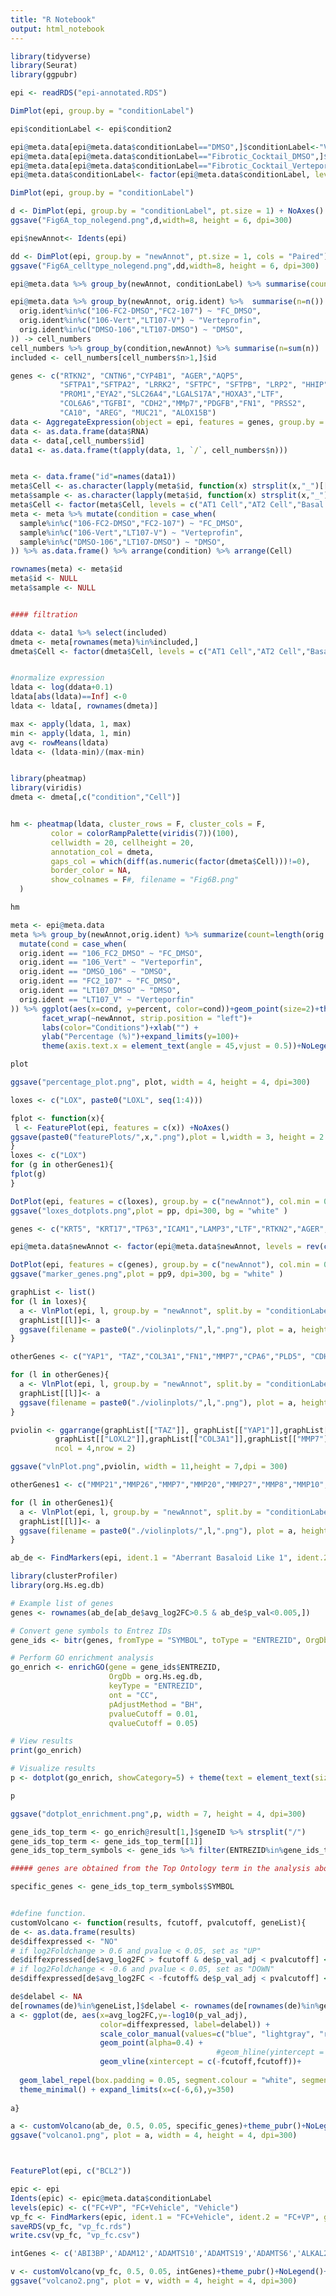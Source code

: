 ---
title: "R Notebook"
output: html_notebook
---
```{r}
library(tidyverse)
library(Seurat)
library(ggpubr)
```

```{r}
epi <- readRDS("epi-annotated.RDS")

DimPlot(epi, group.by = "conditionLabel")

epi$conditionLabel <- epi$condition2

epi@meta.data[epi@meta.data$conditionLabel=="DMSO",]$conditionLabel<-"Vehicle"
epi@meta.data[epi@meta.data$conditionLabel=="Fibrotic_Cocktail_DMSO",]$conditionLabel<-"FC+Vehicle"
epi@meta.data[epi@meta.data$conditionLabel=="Fibrotic_Cocktail_Verteporfine",]$conditionLabel<-"FC+VP"
epi@meta.data$conditionLabel<- factor(epi@meta.data$conditionLabel, levels = c("Vehicle", "FC+Vehicle","FC+VP"))

DimPlot(epi, group.by = "conditionLabel")

```

```{r}
d <- DimPlot(epi, group.by = "conditionLabel", pt.size = 1) + NoAxes() + ggtitle("")+NoLegend()
ggsave("Fig6A_top_nolegend.png",d,width=8, height = 6, dpi=300)

epi$newAnnot<- Idents(epi)
```

```{r}
dd <- DimPlot(epi, group.by = "newAnnot", pt.size = 1, cols = "Paired") + NoAxes() + ggtitle("")+NoLegend()
ggsave("Fig6A_celltype_nolegend.png",dd,width=8, height = 6, dpi=300)

```

```{r}
epi@meta.data %>% group_by(newAnnot, conditionLabel) %>% summarise(count=n())
```
```{r}
epi@meta.data %>% group_by(newAnnot, orig.ident) %>%  summarise(n=n()) %>% mutate(renamed1=gsub("_","-", newAnnot), orig.ident=gsub("_","-", orig.ident))%>% mutate(id= paste0(newAnnot,"_",orig.ident)) %>%  mutate(condition = case_when(
  orig.ident%in%c("106-FC2-DMSO","FC2-107") ~ "FC_DMSO",
  orig.ident%in%c("106-Vert","LT107-V") ~ "Verteprofin",
  orig.ident%in%c("DMSO-106","LT107-DMSO") ~ "DMSO",
)) -> cell_numbers
cell_numbers %>% group_by(condition,newAnnot) %>% summarise(n=sum(n))
included <- cell_numbers[cell_numbers$n>1,]$id
```

```{r}
genes <- c("RTKN2", "CNTN6","CYP4B1", "AGER","AQP5",
           "SFTPA1","SFTPA2", "LRRK2", "SFTPC", "SFTPB", "LRP2", "HHIP", "SCGB3A2",
           "PROM1","EYA2","SLC26A4","LGALS17A","HOXA3","LTF",
           "COL6A6","TGFBI", "CDH2","MMp7","PDGFB","FN1", "PRSS2",
           "CA10", "AREG", "MUC21", "ALOX15B")
data <- AggregateExpression(object = epi, features = genes, group.by = c("newAnnot", "orig.ident"))
data <- as.data.frame(data$RNA)
data <- data[,cell_numbers$id]
data1 <- as.data.frame(t(apply(data, 1, `/`, cell_numbers$n))) 


meta <- data.frame("id"=names(data1))
meta$Cell <- as.character(lapply(meta$id, function(x) strsplit(x,"_")[[1]][1][1]))
meta$sample <- as.character(lapply(meta$id, function(x) strsplit(x,"_")[[1]][2][1]))
meta$Cell <- factor(meta$Cell, levels = c("AT1 Cell","AT2 Cell","Basal Cell","Inflamatory BCs","Aberrant Basaloid Like 1","Aberrant Basaloid Like 2"))
meta <- meta %>% mutate(condition = case_when(
  sample%in%c("106-FC2-DMSO","FC2-107") ~ "FC_DMSO",
  sample%in%c("106-Vert","LT107-V") ~ "Verteprofin",
  sample%in%c("DMSO-106","LT107-DMSO") ~ "DMSO",
)) %>% as.data.frame() %>% arrange(condition) %>% arrange(Cell)

rownames(meta) <- meta$id
meta$id <- NULL
meta$sample <- NULL


#### filtration

ddata <- data1 %>% select(included)
dmeta <- meta[rownames(meta)%in%included,]
dmeta$Cell <- factor(dmeta$Cell, levels = c("AT1 Cell","AT2 Cell","Basal Cell","Inflamatory BCs","Aberrant Basaloid Like 1","Aberrant Basaloid Like 2"))


#normalize expression
ldata <- log(ddata+0.1)
ldata[abs(ldata)==Inf] <-0
ldata <- ldata[, rownames(dmeta)]

max <- apply(ldata, 1, max)
min <- apply(ldata, 1, min)
avg <- rowMeans(ldata)
ldata <- (ldata-min)/(max-min)


library(pheatmap)
library(viridis)
dmeta <- dmeta[,c("condition","Cell")]


hm <- pheatmap(ldata, cluster_rows = F, cluster_cols = F, 
         color = colorRampPalette(viridis(7))(100),
         cellwidth = 20, cellheight = 20,
         annotation_col = dmeta, 
         gaps_col = which(diff(as.numeric(factor(dmeta$Cell)))!=0),
         border_color = NA,
         show_colnames = F#, filename = "Fig6B.png"
  )

hm

```

```{r}
meta <- epi@meta.data
meta %>% group_by(newAnnot,orig.ident) %>% summarize(count=length(orig.ident)) %>% group_by(orig.ident) %>% mutate(total=sum(count), percent = 100*(count/total)) %>% 
  mutate(cond = case_when(
  orig.ident == "106_FC2_DMSO" ~ "FC_DMSO",
  orig.ident == "106_Vert" ~ "Verteporfin",
  orig.ident == "DMSO_106" ~ "DMSO",
  orig.ident == "FC2_107" ~ "FC_DMSO",
  orig.ident == "LT107_DMSO" ~ "DMSO",
  orig.ident == "LT107_V" ~ "Verteporfin"
)) %>% ggplot(aes(x=cond, y=percent, color=cond))+geom_point(size=2)+theme_minimal()+
       facet_wrap(~newAnnot, strip.position = "left")+
       labs(color="Conditions")+xlab("") +
       ylab("Percentage (%)")+expand_limits(y=100)+
       theme(axis.text.x = element_text(angle = 45,vjust = 0.5))+NoLegend()->plot

plot

ggsave("percentage_plot.png", plot, width = 4, height = 4, dpi=300)

```

```{r}
loxes <- c("LOX", paste0("LOXL", seq(1:4)))

fplot <- function(x){
 l <- FeaturePlot(epi, features = c(x)) +NoAxes()
ggsave(paste0("featurePlots/",x,".png"),plot = l,width = 3, height = 2.5, dpi = 300)
}
loxes <- c("LOX")
for (g in otherGenes1){
fplot(g)
}
```

```{r}
DotPlot(epi, features = c(loxes), group.by = c("newAnnot"), col.min = 0)+ theme(axis.text.x = element_text(angle = 90)) -> pp
ggsave("loxes_dotplots.png",plot = pp, dpi=300, bg = "white" )
```


```{r}

genes <- c("KRT5", "KRT17","TP63","ICAM1","LAMP3","LTF","RTKN2","AGER","BCL2","EYA2")

epi@meta.data$newAnnot <- factor(epi@meta.data$newAnnot, levels = rev(c("Aberrant Basaloid Like 1","Aberrant Basaloid Like 2","AT1 Cell","AT2 Cell","Basal Cell","Inflamatory BCs")))

DotPlot(epi, features = c(genes), group.by = c("newAnnot"), col.min = 0)+ theme(axis.text.x = element_text(angle = 90)) -> ppp
ggsave("marker_genes.png",plot = pp9, dpi=300, bg = "white" )

```



```{r}
graphList <- list()
for (l in loxes){
  a <- VlnPlot(epi, l, group.by = "newAnnot", split.by = "conditionLabel", idents = c("Aberrant Basaloid Like 1"),cols = c("#1B9E77", "#D95F02", "#7570B3"))+xlab("")+theme(axis.text.x = element_blank())+NoLegend()
  graphList[[l]]<- a
  ggsave(filename = paste0("./violinplots/",l,".png"), plot = a, height = 3, width = 2, dpi=300)
}

otherGenes <- c("YAP1", "TAZ","COL3A1","FN1","MMP7","CPA6","PLD5", "CDH2", "SFTPC", "SFTPA1")

for (l in otherGenes){
  a <- VlnPlot(epi, l, group.by = "newAnnot", split.by = "conditionLabel", idents = c("Aberrant Basaloid Like 1"),cols = c("#1B9E77", "#D95F02", "#7570B3"))+xlab("")+theme(axis.text.x = element_blank())+NoLegend()
  graphList[[l]]<- a
  ggsave(filename = paste0("./violinplots/",l,".png"), plot = a, height = 3, width = 2, dpi=300)
}

pviolin <- ggarrange(graphList[["TAZ"]], graphList[["YAP1"]],graphList[["LOX"]],graphList[["LOXL1"]],
          graphList[["LOXL2"]],graphList[["COL3A1"]],graphList[["MMP7"]],graphList[["FN1"]],
          ncol = 4,nrow = 2)

ggsave("vlnPlot.png",pviolin, width = 11,height = 7,dpi = 300)
```

```{r}
otherGenes1 <- c("MMP21","MMP26","MMP7","MMP20","MMP27","MMP8","MMP10","MMP1","MMP12","MMP3","MMP19", "MMP14","MMP2","MMP9","MMP11")

for (l in otherGenes1){
  a <- VlnPlot(epi, l, group.by = "newAnnot", split.by = "conditionLabel", idents = c("Aberrant Basaloid Like 1"),cols = c("#1B9E77", "#D95F02", "#7570B3"))+xlab("")+theme(axis.text.x = element_blank())+NoLegend()
  graphList[[l]]<- a
  ggsave(filename = paste0("./violinplots/",l,".png"), plot = a, height = 3, width = 2, dpi=300)
}

```


```{r}
ab_de <- FindMarkers(epi, ident.1 = "Aberrant Basaloid Like 1", ident.2 = "Aberrant Basaloid Like 2")
```



```{r}

library(clusterProfiler)
library(org.Hs.eg.db)

# Example list of genes
genes <- rownames(ab_de[ab_de$avg_log2FC>0.5 & ab_de$p_val<0.005,])

# Convert gene symbols to Entrez IDs
gene_ids <- bitr(genes, fromType = "SYMBOL", toType = "ENTREZID", OrgDb = org.Hs.eg.db)

# Perform GO enrichment analysis
go_enrich <- enrichGO(gene = gene_ids$ENTREZID,
                      OrgDb = org.Hs.eg.db,
                      keyType = "ENTREZID",
                      ont = "CC",
                      pAdjustMethod = "BH",
                      pvalueCutoff = 0.01,
                      qvalueCutoff = 0.05)

# View results
print(go_enrich)

# Visualize results
p <- dotplot(go_enrich, showCategory=5) + theme(text = element_text(size=24))

p

ggsave("dotplot_enrichment.png",p, width = 7, height = 4, dpi=300)

```

```{r}
gene_ids_top_term <- go_enrich@result[1,]$geneID %>% strsplit("/")
gene_ids_top_term <- gene_ids_top_term[[1]]
gene_ids_top_term_symbols <- gene_ids %>% filter(ENTREZID%in%gene_ids_top_term) %>% arrange(SYMBOL)

```


```{r}
##### genes are obtained from the Top Ontology term in the analysis above:

specific_genes <- gene_ids_top_term_symbols$SYMBOL


#define function.
customVolcano <- function(results, fcutoff, pvalcutoff, geneList){
de <- as.data.frame(results)
de$diffexpressed <- "NO"
# if log2Foldchange > 0.6 and pvalue < 0.05, set as "UP" 
de$diffexpressed[de$avg_log2FC > fcutoff & de$p_val_adj < pvalcutoff] <- "UP"
# if log2Foldchange < -0.6 and pvalue < 0.05, set as "DOWN"
de$diffexpressed[de$avg_log2FC < -fcutoff& de$p_val_adj < pvalcutoff] <- "DOWN"

de$delabel <- NA
de[rownames(de)%in%geneList,]$delabel <- rownames(de[rownames(de)%in%geneList,])
a <- ggplot(de, aes(x=avg_log2FC,y=-log10(p_val_adj),
                    color=diffexpressed, label=delabel)) +
                    scale_color_manual(values=c("blue", "lightgray", "red"))+
                    geom_point(alpha=0.4) + 
                                              #geom_hline(yintercept = -log(pvalcutoff))+
                    geom_vline(xintercept = c(-fcutoff,fcutoff))+
                                              
  geom_label_repel(box.padding = 0.05, segment.colour = "white", segment.curvature = 1,size = 3 )+
  theme_minimal() + expand_limits(x=c(-6,6),y=350)
                                              
a}

a <- customVolcano(ab_de, 0.5, 0.05, specific_genes)+theme_pubr()+NoLegend()+NoGrid()
ggsave("volcano1.png", plot = a, width = 4, height = 4, dpi=300)




```



```{r}
FeaturePlot(epi, c("BCL2"))
```


```{r}
epic <- epi
Idents(epic) <- epic@meta.data$conditionLabel
levels(epic) <- c("FC+VP", "FC+Vehicle", "Vehicle")
vp_fc <- FindMarkers(epic, ident.1 = "FC+Vehicle", ident.2 = "FC+VP", group_by="newAnnot", subset.ident = "Abarrent Basaloid Like 1")
saveRDS(vp_fc, "vp_fc.rds")
write.csv(vp_fc, "vp_fc.csv")

```



```{r}

intGenes <- c('ABI3BP','ADAM12','ADAMTS10','ADAMTS19','ADAMTS6','ALKAL2','ANTXR2','CCL5','CXCL12','CXCL13','CLEC11A','C1QTNF1','CPAMD8','CD44','CDCP1','DSCAM','EPHB1','EPHB6','FBXO45','FAM3C','FRAS1','GFOD1','HHIPL1','KISS1','LIF','LYPD3','LYPD6B','MAMDC2','OFD1','S100A13','ST8SIA2','TNFRSF11B','TNFRSF25','WNT2','WNT3','WNT5A','WNT5B','WNT7B','ABHD15','ACHE','ACTR1B','ACTN1','AMPD3','ADM2','AMTN','ARTN','BMP2','BMP7','CABYR','CA6','CEL','CPXM2','CTF1','CTSV','CEMIP','CSPG5','C1orf35','C1orf54','C1orf56','C15orf61','C17orf67','C6orf120','CELA2B','COTL1','F5','COCH','CCDC126','CTHRC1','COL4A2','COL9A2','COL6A2','COL6A6','COL7A1','COL8A2','COL13A1','COL19A1','COL16A1','COL17A1','COL25A1','COLEC10','CSF2','DLL1','DNAAF2','DNAI1','ENPP6','ENPP5','ENDOD1','EDN1','EDN2','EREG','EPOR','FGF1','FGF2','FGF5','FGFBP3','FGFR1','FN1','FDCSP','FRZB','GSN','GATD1','GPC2','GDF5','GBP1','HEBP2','HSPG2','HABP4','INHBA','IGFBP2','IGFBP7','ITIH5','IL11RA','IL11','IL17RB','IL23A','IL24','IL33','IL6','JAG1','KIRREL3','LAD1','LAMA1','LAMB1','LAMC2','LTBP1','LTBP4','LIPG','LYG1','LOXL1','MST1','MATN3','MATN4','MMP1','MMP10','MMP2','MMP3','MMP8','MMP9','MAPT','MDK','MUC15','MEGF6','NPPB','NGF','NTN1','NTNG2','NCAM1','NEGR1','NTM','NPIPB15','ODAPH','PAPPA','PAPPA2','PTX3','PYY','PRXL2A','PLA2R1','PLAU','PDGFC','PDGFB','PTN','PLXDC1','PAEP','PDCD1LG2','PRLR','PRELP','PSMD2','RECK','SCCPDH','SCT','SCG5','PRSS1','PRSS2','STK36','SERPINB2','SERPINE1','SERPINE2','SPAG6','SPATA20','SVEP1','STX1A','TECTA','TNC','TSLP','TLL1','TGFB2','TGFBI','TUFT1','TNF','UCN2','UTS2B','VEGFA','VEGFC','VASH2','VCAN','VAT1','CHI3L1','COL1A2','COL4A3','COL4A4','EMILIN1','FBN2','HMCN1','LAMA3','LAMA4','LAMA5','LTBP3','LUM', 'PDL5')

v <- customVolcano(vp_fc, 0.5, 0.05, intGenes)+theme_pubr()+NoLegend()+NoGrid()
ggsave("volcano2.png", plot = v, width = 4, height = 4, dpi=300)

```




